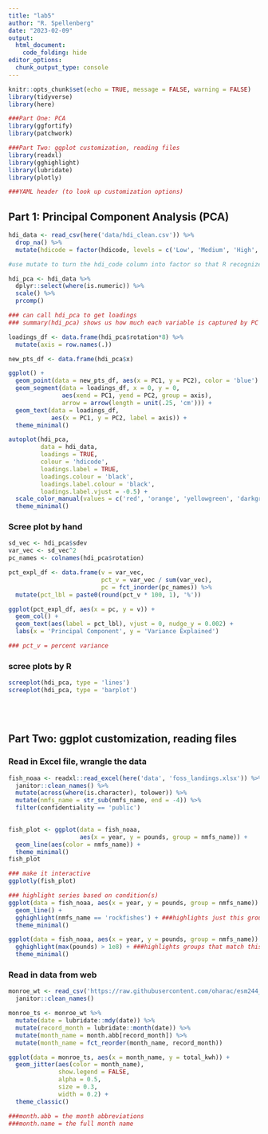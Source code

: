 ```yaml
---
title: "lab5"
author: "R. Spellenberg"
date: "2023-02-09"
output: 
  html_document:
    code_folding: hide
editor_options: 
  chunk_output_type: console
---
```


```r
knitr::opts_chunk$set(echo = TRUE, message = FALSE, warning = FALSE)
library(tidyverse)
library(here)

###Part One: PCA
library(ggfortify)
library(patchwork)

###Part Two: ggplot customization, reading files
library(readxl)
library(gghighlight)
library(lubridate)
library(plotly)

###YAML header (to look up customization options)
```

## Part 1: Principal Component Analysis (PCA)
```r
hdi_data <- read_csv(here('data/hdi_clean.csv')) %>%
  drop_na() %>% 
  mutate(hdicode = factor(hdicode, levels = c('Low', 'Medium', 'High', 'Very High')))

#use mutate to turn the hdi_code column into factor so that R recognizes Low -> Very High as the ranking rather than alphabetical order

hdi_pca <- hdi_data %>% 
  dplyr::select(where(is.numeric)) %>% 
  scale() %>% 
  prcomp()

### can call hdi_pca to get loadings
### summary(hdi_pca) shows us how much each variable is captured by PC
```

```r
loadings_df <- data.frame(hdi_pca$rotation*8) %>% 
  mutate(axis = row.names(.))

new_pts_df <- data.frame(hdi_pca$x)

ggplot() + 
  geom_point(data = new_pts_df, aes(x = PC1, y = PC2), color = 'blue') +
  geom_segment(data = loadings_df, x = 0, y = 0,
               aes(xend = PC1, yend = PC2, group = axis),
               arrow = arrow(length = unit(.25, 'cm'))) +
  geom_text(data = loadings_df,
            aes(x = PC1, y = PC2, label = axis)) +
  theme_minimal()
```

```r
autoplot(hdi_pca, 
         data = hdi_data,
         loadings = TRUE,
         colour = 'hdicode',
         loadings.label = TRUE,
         loadings.colour = 'black',
         loadings.label.colour = 'black',
         loadings.label.vjust = -0.5) +
  scale_color_manual(values = c('red', 'orange', 'yellowgreen', 'darkgreen')) +
  theme_minimal()
```

### Scree plot by hand
```r
sd_vec <- hdi_pca$sdev
var_vec <- sd_vec^2
pc_names <- colnames(hdi_pca$rotation)

pct_expl_df <- data.frame(v = var_vec,
                          pct_v = var_vec / sum(var_vec),
                          pc = fct_inorder(pc_names)) %>% 
  mutate(pct_lbl = paste0(round(pct_v * 100, 1), '%'))

ggplot(pct_expl_df, aes(x = pc, y = v)) +
  geom_col() +
  geom_text(aes(label = pct_lbl), vjust = 0, nudge_y = 0.002) +
  labs(x = 'Principal Component', y = 'Variance Explained')

### pct_v = percent variance
```

### scree plots by R
```r
screeplot(hdi_pca, type = 'lines')
screeplot(hdi_pca, type = 'barplot')
```

<br/><br/>

## Part Two: ggplot customization, reading files

### Read in Excel file, wrangle the data
```r
fish_noaa <- readxl::read_excel(here('data', 'foss_landings.xlsx')) %>% 
  janitor::clean_names() %>% 
  mutate(across(where(is.character), tolower)) %>% 
  mutate(nmfs_name = str_sub(nmfs_name, end = -4)) %>% 
  filter(confidentiality == 'public')
  
```

```r
fish_plot <- ggplot(data = fish_noaa,
                    aes(x = year, y = pounds, group = nmfs_name)) +
  geom_line(aes(color = nmfs_name)) + 
  theme_minimal()
fish_plot

### make it interactive
ggplotly(fish_plot)

### highlight series based on condition(s)
ggplot(data = fish_noaa, aes(x = year, y = pounds, group = nmfs_name)) +
  geom_line() +
  gghighlight(nmfs_name == 'rockfishes') + ###highlights just this group
  theme_minimal()

ggplot(data = fish_noaa, aes(x = year, y = pounds, group = nmfs_name)) +
  gghighlight(max(pounds) > 1e8) + ###highlights groups that match this criterion
  theme_minimal()
```

### Read in data from web
```r
monroe_wt <- read_csv('https://raw.githubusercontent.com/oharac/esm244_w2023_lab5/master/data/MWTP_Elec_Daily.csv') %>% 
  janitor::clean_names()

monroe_ts <- monroe_wt %>% 
  mutate(date = lubridate::mdy(date)) %>% 
  mutate(record_month = lubridate::month(date)) %>% 
  mutate(month_name = month.abb[record_month]) %>% 
  mutate(month_name = fct_reorder(month_name, record_month))

ggplot(data = monroe_ts, aes(x = month_name, y = total_kwh)) + 
  geom_jitter(aes(color = month_name),
              show.legend = FALSE,
              alpha = 0.5,
              size = 0.3,
              width = 0.2) +
  theme_classic()

###month.abb = the month abbreviations
###month.name = the full month name
```

